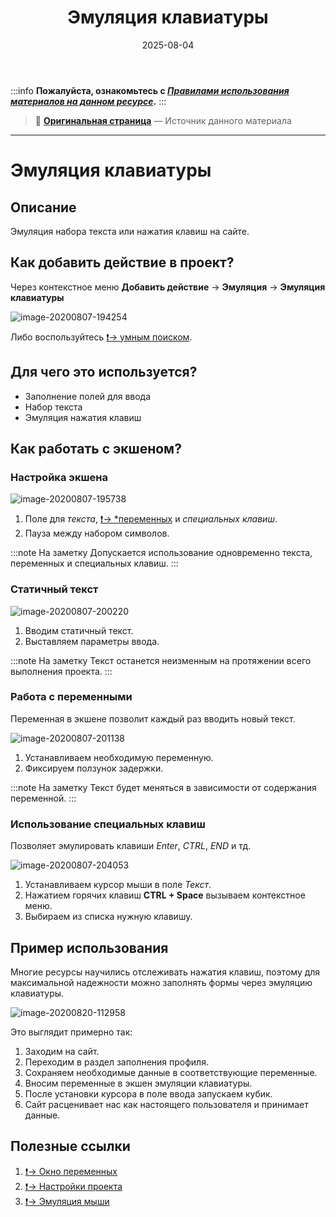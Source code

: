 ﻿---
sidebar_position: 2
title: "Эмуляция клавиатуры"
description: ""
date: "2025-08-04"
converted: true
originalFile: "Эмуляция клавиатуры.txt"
targetUrl: "https://zennolab.atlassian.net/wiki/spaces/RU/pages/735608949"
---
:::info **Пожалуйста, ознакомьтесь с [*Правилами использования материалов на данном ресурсе*](../Disclaimer).**
:::

> 🔗 **[Оригинальная страница](https://zennolab.atlassian.net/wiki/spaces/RU/pages/735608949)** — Источник данного материала

_______________________________________________  
# Эмуляция клавиатуры

  

## Описание

Эмуляция набора текста или нажатия клавиш на сайте. 

  

## Как добавить действие в проект?

Через контекстное меню **Добавить действие** → **Эмуляция** → **Эмуляция клавиатуры**

![image-20200807-194254](./assets/Эмуляция_клавиатуры/Эмуляция_клавиатуры_pic1.png)



Либо воспользуйтесь [❗→ умным поиском](https://zennolab.atlassian.net/wiki/spaces/RU/pages/506200090/ProjectMaker+7#%D0%A3%D0%BC%D0%BD%D1%8B%D0%B9-%D0%BF%D0%BE%D0%B8%D1%81%D0%BA-%D0%B4%D0%B5%D0%B9%D1%81%D1%82%D0%B2%D0%B8%D0%B9 "https://zennolab.atlassian.net/wiki/spaces/RU/pages/506200090/ProjectMaker+7#%D0%A3%D0%BC%D0%BD%D1%8B%D0%B9-%D0%BF%D0%BE%D0%B8%D1%81%D0%BA-%D0%B4%D0%B5%D0%B9%D1%81%D1%82%D0%B2%D0%B8%D0%B9").

  

## Для чего это используется?

- Заполнение полей для ввода
- Набор текста
- Эмуляция нажатия клавиш

  

## Как работать с экшеном?

### Настройка экшена

![image-20200807-195738](./assets/Эмуляция_клавиатуры/Эмуляция_клавиатуры_pic2.png)



1. Поле для *текста*, [❗→ *переменных](https://zennolab.atlassian.net/wiki/spaces/RU/pages/735608872 "https://zennolab.atlassian.net/wiki/spaces/RU/pages/735608872") и *специальных клавиш*.
2. Пауза между набором символов.

:::note На заметку
Допускается использование одновременно текста, переменных и специальных клавиш.
:::

  

### Статичный текст

![image-20200807-200220](./assets/Эмуляция_клавиатуры/Эмуляция_клавиатуры_pic3.png)



1. Вводим статичный текст.
2. Выставляем параметры ввода.

:::note На заметку
Текст останется неизменным на протяжении всего выполнения проекта.
:::

  

### Работа с переменными

Переменная в экшене позволит каждый раз вводить новый текст.

![image-20200807-201138](./assets/Эмуляция_клавиатуры/Эмуляция_клавиатуры_pic4.png)



1. Устанавливаем необходимую переменную.
2. Фиксируем ползунок задержки.

:::note На заметку
Текст будет меняться в зависимости от содержания переменной.
:::

  

### Использование специальных клавиш

Позволяет эмулировать клавиши *Enter*, *CTRL*, *END* и тд.

![image-20200807-204053](./assets/Эмуляция_клавиатуры/Эмуляция_клавиатуры_pic5.png)



1. Устанавливаем курсор мыши в поле *Текст*.
2. Нажатием горячих клавиш **CTRL + Space** вызываем контекстное меню.
3. Выбираем из списка нужную клавишу.

  

## Пример использования

Многие ресурсы научились отслеживать нажатия клавиш, поэтому для максимальной надежности можно заполнять формы через эмуляцию клавиатуры.

![image-20200820-112958](./assets/Эмуляция_клавиатуры/Эмуляция_клавиатуры_pic6.png)



Это выглядит примерно так:

1. Заходим на сайт.
2. Переходим в раздел заполнения профиля.
3. Сохраняем необходимые данные в соответствующие переменные.
4. Вносим переменные в экшен эмуляции клавиатуры.
5. После установки курсора в поле ввода запускаем кубик.
6. Сайт расценивает нас как настоящего пользователя и принимает данные.

  

## Полезные ссылки

1. [❗→ Окно переменных](https://zennolab.atlassian.net/wiki/spaces/RU/pages/735608872 "https://zennolab.atlassian.net/wiki/spaces/RU/pages/735608872")
2. [❗→ Настройки проекта](https://zennolab.atlassian.net/wiki/spaces/RU/pages/534315477 "https://zennolab.atlassian.net/wiki/spaces/RU/pages/534315477")
3. [❗→ Эмуляция мыши](https://zennolab.atlassian.net/wiki/spaces/RU/pages/534315158 "https://zennolab.atlassian.net/wiki/spaces/RU/pages/534315158")